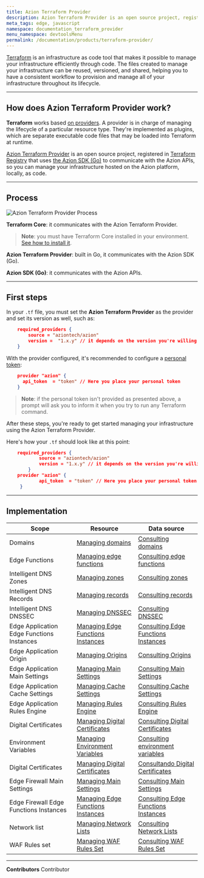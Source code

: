 ```yaml
---
title: Azion Terraform Provider
description: Azion Terraform Provider is an open source project, registered in HashiCorp. Through the Azion SDK for Go, the provider communicates with the Azion APIs, so you can manage your infrastructure hosted on the the Azion platform, locally, as code.
meta_tags: edge, javascript
namespace: documentation_terraform_provider
menu_namespace: devtoolsMenu
permalink: /documentation/products/terraform-provider/
---
```


[Terraform](https://developer.hashicorp.com/terraform/docs) is an infrastructure as code tool that makes it possible to manage your infrastructure efficiently through code. The files created to manage your infrastructure can be reused, versioned, and shared, helping you to have a consistent workflow to provision and manage all of your infrastructure throughout its lifecycle.

---

## How does Azion Terraform Provider work?

**Terraform** works based [on providers](https://developer.hashicorp.com/terraform/registry/providers). A provider is in charge of managing the lifecycle of a particular resource type. They're implemented as plugins, which are separate executable code files that may be loaded into Terraform at runtime.

[Azion Terraform Provider](https://github.com/aziontech/terraform-provider-azion) is an open source project, registered in [Terraform Registry](https://registry.terraform.io/providers/aziontech/azion/latest) that uses [the Azion SDK (Go)](https://github.com/aziontech/azionapi-go-sdk) to communicate with the Azion APIs, so you can manage your infrastructure hosted on the Azion platform, locally, as code.

---

## Process

![Azion Terraform Provider Process](/assets/docs/images/uploads/terraformProviderFlow.png)

**Terraform Core**: it communicates with the Azion Terraform Provider.

> **Note**: you must have Terraform Core installed in your environment. [See how to install it](https://developer.hashicorp.com/terraform/downloads).

**Azion Terraform Provider**: built in Go, it communicates with the Azion SDK (Go).

**Azion SDK (Go)**: it communicates with the Azion APIs.

---

## First steps

In your `.tf` file, you must set the **Azion Terraform Provider** as the provider and set its version as well, such as:

```json
    required_providers {
        source = "aziontech/azion"
        version =  "1.x.y" // it depends on the version you're willing to use.
    }
```

With the provider configured, it's recommended to configure a [personal token](/en/documentation/products/accounts/personal-tokens/):

```json
    provider "azion" {
      api_token  = "token" // Here you place your personal token
    }
```

> **Note**: if the personal token isn't provided as presented above, a prompt will ask you to inform it when you try to run any Terraform command.

After these steps, you're ready to get started managing your infrastructure using the Azion Terraform Provider.

Here's how your `.tf` should look like at this point:

```json
    required_providers {
            source = "aziontech/azion"
            version = "1.x.y" // it depends on the version you're willing to use.
        }
    provider "azion" {
            api_token  = "token" // Here you place your personal token
     }
```

---

## Implementation

| Scope | Resource | Data source |
| --- | --- | --- |
| Domains | [Managing domains](https://registry.terraform.io/providers/aziontech/azion/latest/docs/resources/domain) | [Consulting domains](https://registry.terraform.io/providers/aziontech/azion/latest/docs/data-sources/domains) |
| Edge Functions | [Managing edge functions](https://registry.terraform.io/providers/aziontech/azion/latest/docs/resources/edge_function) | [Consulting edge functions](https://registry.terraform.io/providers/aziontech/azion/latest/docs/data-sources/edge_functions) |
|  Intelligent DNS Zones | [Managing zones](https://registry.terraform.io/providers/aziontech/azion/latest/docs/resources/intelligent_dns_zone)| [Consulting zones](https://registry.terraform.io/providers/aziontech/azion/latest/docs/data-sources/intelligent_dns_zones) |
|  Intelligent DNS Records | [Managing records](https://registry.terraform.io/providers/aziontech/azion/latest/docs/resources/intelligent_dns_record) | [Consulting records](https://github.com/aziontech/terraform-provider-azion/blob/main/docs/data-sources/records.md)|
|  Intelligent DNS DNSSEC | [Managing DNSSEC](https://registry.terraform.io/providers/aziontech/azion/latest/docs/resources/intelligent_dns_dnssec) | [Consulting DNSSEC](https://registry.terraform.io/providers/aziontech/azion/latest/docs/data-sources/intelligent_dns_dnssec)|
|  Edge Application Edge Functions Instances | [Managing Edge Functions Instances](https://registry.terraform.io/providers/aziontech/azion/latest/docs/resources/edge_application_edge_functions_instance) | [Consulting Edge Functions Instances](https://registry.terraform.io/providers/aziontech/azion/latest/docs/data-sources/edge_application_edge_functions_instance)|
|  Edge Application Origin | [Managing Origins](https://registry.terraform.io/providers/aziontech/azion/latest/docs/resources/edge_application_origin) | [Consulting Origins](https://registry.terraform.io/providers/aziontech/azion/latest/docs/data-sources/edge_applications_origins)|
|  Edge Application Main Settings | [Managing Main Settings](https://registry.terraform.io/providers/aziontech/azion/latest/docs/resources/edge_application_main_setting) | [Consulting Main Settings](https://registry.terraform.io/providers/aziontech/azion/latest/docs/data-sources/edge_application_main_settings)|
|  Edge Application Cache Settings | [Managing Cache Settings](https://registry.terraform.io/providers/aziontech/azion/latest/docs/resources/edge_application_cache_setting) | [Consulting Cache Settings](https://registry.terraform.io/providers/aziontech/azion/latest/docs/data-sources/edge_application_cache_settings)|
|  Edge Application Rules Engine | [Managing Rules Engine](https://registry.terraform.io/providers/aziontech/azion/latest/docs/resources/edge_application_rule_engine) | [Consulting Rules Engine](https://registry.terraform.io/providers/aziontech/azion/latest/docs/data-sources/edge_application_rules_engine)|
|  Digital Certificates | [Managing Digital Certificates](https://registry.terraform.io/providers/aziontech/azion/latest/docs/resources/digital_certificate) | [Consulting Digital Certificates](https://registry.terraform.io/providers/aziontech/azion/latest/docs/data-sources/digital_certificates)|
|  Environment Variables | [Managing Environment Variables](https://registry.terraform.io/providers/aziontech/azion/latest/docs/resources/environment_variable) | [Consulting environment variables](https://registry.terraform.io/providers/aziontech/azion/latest/docs/data-sources/environment_variables) |
|  Digital Certificates | [Managing Digital Certificates](https://registry.terraform.io/providers/aziontech/azion/latest/docs/resources/digital_certificate) | [Consultando Digital Certificates](https://registry.terraform.io/providers/aziontech/azion/latest/docs/data-sources/digital_certificates)|
|  Edge Firewall Main Settings | [Managing Main Settings](https://registry.terraform.io/providers/aziontech/azion/latest/docs/resources/edge_firewall_main_setting) | [Consulting Main Settings](https://registry.terraform.io/providers/aziontech/azion/latest/docs/data-sources/edge_firewall_main_settings) |
|  Edge Firewall Edge Functions Instances | [Managing Edge Functions Instances](https://registry.terraform.io/providers/aziontech/azion/latest/docs/resources/edge_firewall_edge_functions_instance) | [Consulting Edge Functions Instances](https://registry.terraform.io/providers/aziontech/azion/latest/docs/data-sources/edge_firewall_edge_function_instances) |
|  Network list | [Managing Network Lists](https://registry.terraform.io/providers/aziontech/azion/latest/docs/resources/network_list) | [Consulting Network Lists](https://registry.terraform.io/providers/aziontech/azion/latest/docs/data-sources/network_lists) |
|  WAF Rules set | [Managing WAF Rules Set](https://registry.terraform.io/providers/aziontech/azion/latest/docs/resources/waf_rule_set) | [Consulting WAF Rules Set](https://registry.terraform.io/providers/aziontech/azion/latest/docs/data-sources/waf_rule_sets) |




---


**Contributors** <ContributorList>Contributor</ContributorList>
